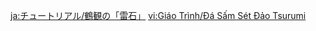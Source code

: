 {{Tutorial
|title    = Tsurumi Island's Stormstones...
|subtitle = Exploration Knowledge
|type     = Adventure
|icon     = Icon Tutorial Combat.png
|about    = Stormstones
|image1   = Tutorial Stormstones.png
|text1    = These appear to be ritual stone piles set up by the Tsurumi Island civilization. You can activate them using {{Color|help|Electro}}.<br>After being activated, they can prevent nearby people from getting lost in the thick fog.
|sort     = 6125
}}
<noinclude>
<!-- interwikis -->
[[ja:チュートリアル/鶴観の「雷石」]]
[[vi:Giáo Trình/Đá Sấm Sét Đảo Tsurumi]]
</noinclude>